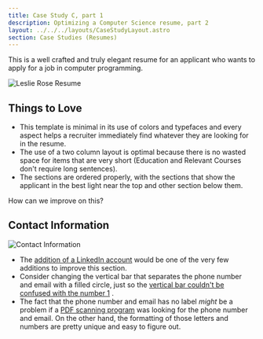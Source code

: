 ```yaml
---
title: Case Study C, part 1
description: Optimizing a Computer Science resume, part 2
layout: ../../../layouts/CaseStudyLayout.astro
section: Case Studies (Resumes)
---
```

 
This is a well crafted and truly elegant resume for an applicant who wants to apply for a job in computer programming. 

![Leslie Rose Resume](/assets/resumes/cs1/leslie-rose.jpg)

## Things to Love

* This template is minimal in its use of colors and typefaces and every aspect helps a recruiter immediately find whatever they are looking for in the resume. 
* The use of a two column layout is optimal because there is no wasted space for items that are very short (Education and Relevant Courses don't require long sentences). 
* The sections are ordered properly, with the sections that show the applicant in the best light near the top and other section below them.

How can we improve on this?

## Contact Information

![Contact Information](/assets/resumes/cs1/contact-info.jpg)

* The [addition of a LinkedIn account](/en/resume/tips/use-linkedin) would be one of the very few additions to improve this section. 
* Consider changing the vertical bar that separates the phone number and email with a filled circle, just so the [vertical bar couldn't be confused with the number 1](/en/resume/tips/keep-it-readable) .
* The fact that the phone number and email has no label *might* be a problem if a [PDF scanning program](/en/resume/tips/no-icons-or-graphics) was looking for the phone number and email. On the other hand, the formatting of those letters and numbers are pretty unique and easy to figure out.

